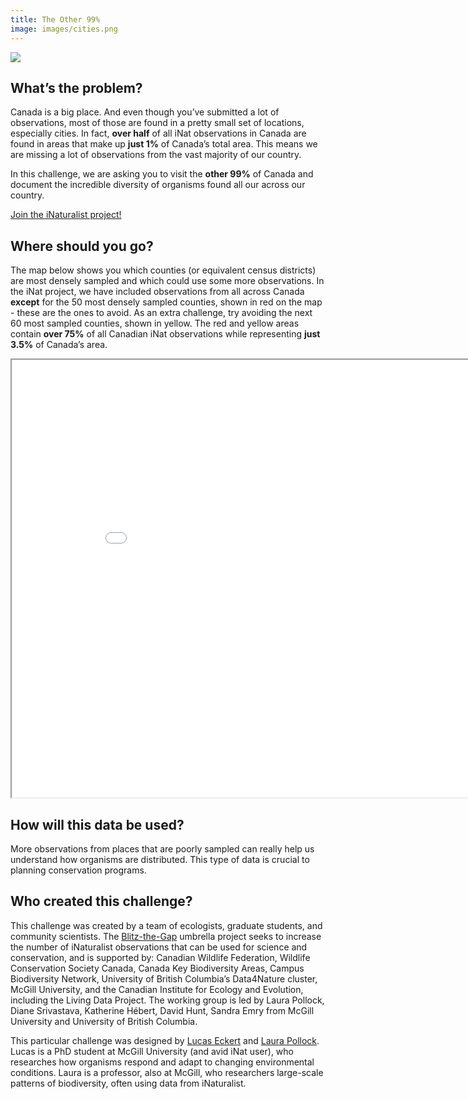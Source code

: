 ```yaml
---
title: The Other 99%
image: images/cities.png
---
```


![](images/other-99-percent-2.jpeg){fig-align="center"}

## What's the problem?

Canada is a big place. And even though you've submitted a lot of observations, most of those are found in a pretty small set of locations, especially cities. In fact, **over half** of all iNat observations in Canada are found in areas that make up **just 1%** of Canada's total area. This means we are missing a lot of observations from the vast majority of our country.

In this challenge, we are asking you to visit the **other 99%** of Canada and document the incredible diversity of organisms found all our across our country.

[Join the iNaturalist project!](https://www.inaturalist.org/projects/blitz-the-gap-the-other-99){.btn .btn-primary .btn role="button"}

## Where should you go?

The map below shows you which counties (or equivalent census districts) are most densely sampled and which could use some more observations. In the iNat project, we have included observations from all across Canada **except** for the 50 most densely sampled counties, shown in red on the map - these are the ones to avoid. As an extra challenge, try avoiding the next 60 most sampled counties, shown in yellow. The red and yellow areas contain **over 75%** of all Canadian iNat observations while representing **just 3.5%** of Canada's area.

```{=html}
<iframe width="900" height="700" src="maps/99-percent-map.html" title="The Other 99%"></iframe>
```

## How will this data be used?

More observations from places that are poorly sampled can really help us understand how organisms are distributed. This type of data is crucial to planning conservation programs.

## Who created this challenge?

This challenge was created by a team of ecologists, graduate students, and community scientists. The [Blitz-the-Gap](https://blitzthegap.org/) umbrella project seeks to increase the number of iNaturalist observations that can be used for science and conservation, and is supported by: Canadian Wildlife Federation, Wildlife Conservation Society Canada, Canada Key Biodiversity Areas, Campus Biodiversity Network, University of British Columbia’s Data4Nature cluster, McGill University, and the Canadian Institute for Ecology and Evolution, including the Living Data Project. The working group is led by Laura Pollock, Diane Srivastava, Katherine Hébert, David Hunt, Sandra Emry from McGill University and University of British Columbia. 

This particular challenge was designed by [Lucas Eckert](https://www.lucaseckert.ca/) and [Laura Pollock](https://qbiodiversity.org/). Lucas is a PhD student at McGill University (and avid iNat user), who researches how organisms respond and adapt to changing environmental conditions. Laura is a professor, also at McGill, who researchers large-scale patterns of biodiversity, often using data from iNaturalist.
